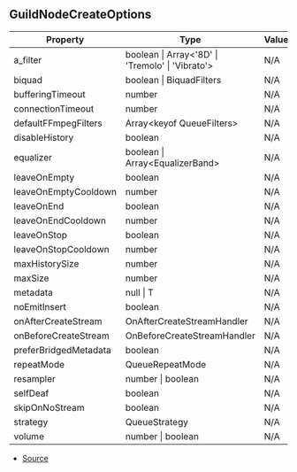 ## GuildNodeCreateOptions

| Property | Type | Value |
| ----------- | ----------- | ----------- |
| a_filter | boolean \| Array\<'8D' \| 'Tremolo' \| 'Vibrato'> | N/A |
| biquad | boolean \| BiquadFilters | N/A |
| bufferingTimeout | number | N/A |
| connectionTimeout | number | N/A |
| defaultFFmpegFilters | Array\<keyof QueueFilters> | N/A |
| disableHistory | boolean | N/A |
| equalizer | boolean \| Array\<EqualizerBand> | N/A |
| leaveOnEmpty | boolean | N/A |
| leaveOnEmptyCooldown | number | N/A |
| leaveOnEnd | boolean | N/A |
| leaveOnEndCooldown | number | N/A |
| leaveOnStop | boolean | N/A |
| leaveOnStopCooldown | number | N/A |
| maxHistorySize | number | N/A |
| maxSize | number | N/A |
| metadata | null \| T | N/A |
| noEmitInsert | boolean | N/A |
| onAfterCreateStream | OnAfterCreateStreamHandler | N/A |
| onBeforeCreateStream | OnBeforeCreateStreamHandler | N/A |
| preferBridgedMetadata | boolean | N/A |
| repeatMode | QueueRepeatMode | N/A |
| resampler | number \| boolean | N/A |
| selfDeaf | boolean | N/A |
| skipOnNoStream | boolean | N/A |
| strategy | QueueStrategy | N/A |
| volume | number \| boolean | N/A |


- [Source](https://github.com/Androz2091/discord-player/blob/e2a9cfc/packages/discord-player/src/manager/GuildNodeManager.ts#L10)